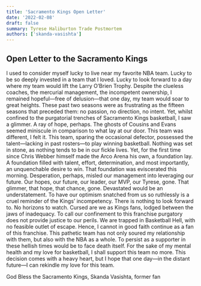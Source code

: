```yaml
---
title: 'Sacramento Kings Open Letter'
date: '2022-02-08'
draft: false
summary: Tyrese Haliburton Trade Postmortem
authors: ['skanda-vasishta']
---
```



## Open Letter to the Sacramento Kings
I used to consider myself lucky to live near my favorite NBA team. Lucky to be so deeply invested in a team that I loved. Lucky to look forward to a day where my team would lift the Larry O’Brien Trophy. Despite the clueless coaches, the mercurial management, the incompetent ownership, I remained hopeful—free of delusion—that one day, my team would soar to great heights. These past two seasons were as frustrating as the fifteen seasons that preceded them: no passion, no direction, no intent. Yet, whilst confined to the purgatorial trenches of Sacramento Kings basketball, I saw a glimmer. A ray of hope, perhaps. The ghosts of Cousins and Evans seemed miniscule in comparison to what lay at our door. This team was different, I felt it. This team, sparing the occasional defector, possessed the talent—lacking in past rosters—to play winning basketball. Nothing was set in stone, as nothing tends to be in our fickle lives. Yet, for the first time since Chris Webber himself made the Arco Arena his own, a foundation lay. A foundation filled with talent, effort, determination, and most importantly, an unquenchable desire to win. 
That foundation was eviscerated this morning. Desperation, perhaps, misled our management into leveraging our future. Our hopes, our future, our leader, our MVP, our Tyrese, gone. That glimmer, that hope, that chance, gone. Devastated would be an understatement. To have our optimism snatched from us so ruthlessly is a cruel reminder of the Kings’ incompetency. There is nothing to look forward to. No horizons to watch. Cursed are we as Kings fans, lodged between the jaws of inadequacy. To call our confinement to this franchise purgatory does not provide justice to our perils. We are trapped in Basketball Hell, with no feasible outlet of escape. Hence, I cannot in good faith continue as a fan of this franchise. This pathetic team has not only soured my relationship with them, but also with the NBA as a whole. To persist as a supporter in these hellish times would be to face death itself. For the sake of my mental health and my love for basketball, I shall support this team no more. This decision comes with a heavy heart, but I hope that one day—in the distant future—I can rekindle my love for this team. 

God Bless the Sacramento Kings,
Skanda Vasishta, former fan
